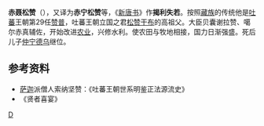 '''赤聂松赞'''（{{bo|z=ཁྲི་གཉན་གཟུངས་བཙན།|w=Khri gnyan gzungs btsan}}），又译为'''赤宁松赞'''等，《[[新唐书|新唐书]]》作'''揭利失若 '''。按照[[藏族|藏族]]的传统他是[[吐蕃|吐蕃]]王朝第29任[[赞普|赞普]]，吐蕃王朝立国之君[[松赞干布|松赞干布]]的高祖父。大臣贝囊谢拉赞、噶尔赤真辅佐，开始改进[[农业|农业]]，兴修水利。使农田与牧地相接，国力日渐强盛。死后儿子[[仲宁德乌|仲宁德乌]]继位。

==参考资料==
*[[萨迦|萨迦]]派僧人索纳坚赞：《吐蕃王朝世系明鉴正法源流史》
*《贤者喜宴》 

{{start box}}
{{s-before|[[佗土度|佗土度]]}}
{{s-title|[[吐蕃国王列表|吐蕃赞普]]|第29任}}
{{s-after|[[仲宁德乌|仲宁德乌]]}}
{{end box}}
{{吐蕃赞普}}

[[Category:吐蕃赞普|D]]
{{bio-stub}}